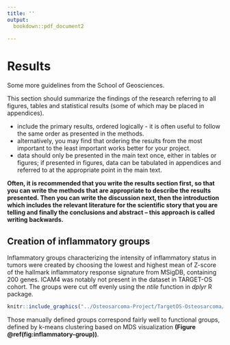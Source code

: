 ```yaml
---
title: ''
output: 
  bookdown::pdf_document2
  
---
```


# Results

Some more guidelines from the School of Geosciences.

This section should summarize the findings of the research referring to all figures, tables and statistical results (some of which may be placed in appendices).

- include the primary results, ordered logically - it is often useful to follow the same order as presented in the methods.
- alternatively, you may find that ordering the results from the most important to the least important works better for your project.
- data should only be presented in the main text once, either in tables or figures; if presented in figures, data can be tabulated in appendices and referred to at the appropriate point in the main text.

**Often, it is recommended that you write the results section first, so that you can write the methods that are appropriate to describe the results presented. Then you can write the discussion next, then the introduction which includes the relevant literature for the scientific story that you are telling and finally the conclusions and abstract – this approach is called writing backwards.**

## Creation of inflammatory groups

Inflammatory groups characterizing the intensity of inflammatory status in tumors
were created by choosing the lowest and highest mean of Z-score of the hallmark inflammatory
response signature from MSigDB, containing 200 genes. ICAM4 was notably not present in the dataset in TARGET-OS cohort.
The groups were cut off evenly using the _ntile_ function in _dplyr_ R package.


```r
knitr::include_graphics("../Osteosarcoma-Project/TargetOS-Osteosarcoma/04_figures/ggplot/histogram_inflammation_group_comparison.png")
```

Those manually defined groups correspond fairly well to functional groups, defined by k-means clustering based on MDS visualization **(Figure \@ref(fig:inflammatory-group))**.
